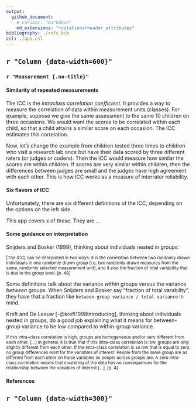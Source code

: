 ```yaml
---
output: 
  github_document:
    # variant: "markdown" 
    md_extensions: "+citations+header_attributes"
bibliography: ./refs.bib
csl: ./apa.csl
---
```



## `r "Column {data-width=600}"`

### `r "Measurement {.no-title}"`

#### Similarity of repeated measurements

The ICC is the *intraclass correlation coefficient*. It provides a way to
measure the correlation of data within measurement units (classes). For example,
suppose we give the same assessment to the same 10 children on three occasions. We
would want the scores to be correlated within each child, so that a child
attains a similar score on each occasion. The ICC estimates this correlation. 

Now, let's change the example from children tested three times to children who
visit a research lab once but have their data scored by three different raters
(or judges or coders). Then the ICC would measure how similar the scores are
within children. If scores are very similar within children, then the
differences between judges are small and the judges have high agreement with
each other. This is how ICC works as a measure of interrater reliability.

#### Six flavors of ICC

Unfortunately, there are six different definitions of the ICC, depending on the
options on the left side.

This app covers x of these. They are ...


#### Some guidance on interpretation

Snijders and Bosker (1999), thinking about individuals nested in groups:

<small>
[The ICC] can be interpreted in two ways: it is the correlation between two
randomly drawn individuals in one randomly drawn group [i.e, two randomly drawn
measures from the same, randomly selected measurement unit], and it also the
fraction of total variability that is due to the group level. [p. 48]
</small>

Some definitions talk about the variance *within* groups versus the variance
*between* groups. When Snijders and Bosker say "fraction of total varability",
they have that a fraction like `between-group variance / total variance` in
mind.

Kreft and De Leeuw [-@kreft1998introducing], thinking about individuals nested
in groups, do a good job explaining what it means for between-group variance to
be low compared to within-group variance.

<small>
If this intra-class correlation is high, groups are homogeneous and/or very
different from each other. [...] In general, it is true that if this
intra-class correlation is low, groups are only slightly different from each
other. If the intra-class correlation is so low that is equal to zero, no group
differences exist for the variables of interest. People from the same group are
as different from each other on these variables as people across groups are. A
zero intra-class correlation means that clustering of the data has no
consequences for the relationship between the variables of interest [...].
[p. 4]
</small>


#### References

<div id="refs"></div>


`r "Column {data-width=300}"`
-----------------------------------------------------------------------
